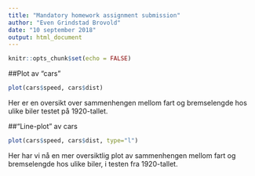 ```yaml
---
title: "Mandatory homework assignment submission"
author: "Even Grindstad Brovold"
date: "10 september 2018"
output: html_document
---
```


```r
knitr::opts_chunk$set(echo = FALSE)
```

##Plot av "cars"
```r

plot(cars$speed, cars$dist)
```

Her er en oversikt over sammenhengen mellom fart og bremselengde hos ulike biler testet på 1920-tallet.


##"Line-plot" av cars
```r
plot(cars$speed, cars$dist, type="l")
```

Her har vi nå en mer oversiktlig plot av sammenhengen mellom fart og bremselengde hos ulike biler, i testen fra 1920-tallet.